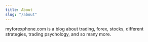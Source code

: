 ```yaml
---
title: About
slug: "/about"
---
```


myforexphone.com is a blog about trading, forex, stocks, different strategies, trading psychology, and so many more.
